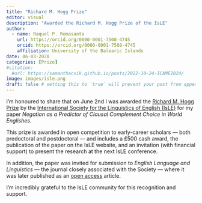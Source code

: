 ```yaml
---
title: "Richard M. Hogg Prize"
editor: visual
description: "Awarded the Richard M. Hogg Prize of the IsLE"
author:
  - name: Raquel P. Romasanta
    url: https://orcid.org/0000-0001-7508-4745
    orcid: https://orcid.org/0000-0001-7508-4745
    affiliation: University of the Balearic Islands
date: 06-03-2020
categories: [Prize]
#citation: 
  #url: https://samanthacsik.github.io/posts/2022-10-24-ICAME2024/ 
image: images/isle.png
draft: false # setting this to `true` will prevent your post from appearing on your listing page until you're ready!
---
```


I'm honoured to share that on June 2nd I was awarded the [Richard M. Hogg Prize](https://www.isle-linguistics.org/activities/richard-m-hogg-prize){target="_blank"} by the [International Society for the Linguistics of English (IsLE)](https://www.isle-linguistics.org/){target="_blank"} for my paper *Negation as a Predictor of Clausal Complement Choice in World Englishes*.

This prize is awarded in open competition to early-career scholars — both predoctoral and postdoctoral — and includes a £500 cash award, the publication of the paper on the IsLE website, and an invitation (with financial support) to present the research at the next IsLE conference.

In addition, the paper was invited for submission to *English Language and Linguistics* — the journal closely associated with the Society — where it was later published as an [open access](https://doi.org/10.1017/S1360674321000241){target="_blank"} article.

I’m incredibly grateful to the IsLE community for this recognition and support.
